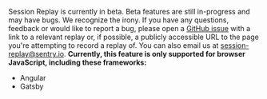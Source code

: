 <Note>

Session Replay is currently in beta. Beta features are still in-progress and may have bugs. We recognize the irony. If you have any questions, feedback or would like to report a bug, please open a [GitHub issue](https://github.com/getsentry/sentry-javascript/issues/new/choose) with a link to a relevant replay or, if possible, a publicly accessible URL to the page you're attempting to record a replay of. You can also email us at [session-replay@sentry.io](mailto:session-replay@sentry.io).
**Currently, this feature is only supported for browser JavaScript, including these frameworks:**

- Angular
- Gatsby

</Note>
